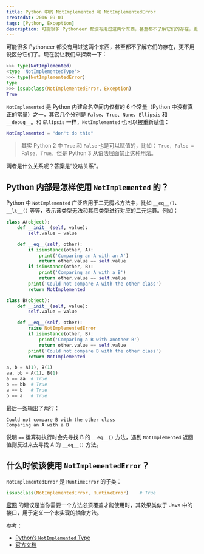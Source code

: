 ```yaml
---
title: Python 中的 NotImplemented 和 NotImplementedError
createdAt: 2016-09-01
tags: [Python, Exception]
description: 可能很多 Pythoneer 都没有用过这两个东西，甚至都不了解它们的存在，更不用说区分它们了。
---
```


可能很多 Pythoneer 都没有用过这两个东西，甚至都不了解它们的存在，更不用说区分它们了。现在就让我们来探索一下：

```py
>>> type(NotImplemented)
<type 'NotImplementedType'>
>>> type(NotImplementedError)
type
>>> issubclass(NotImplementedError, Exception)
True
```

`NotImplemented` 是 Python 内建命名空间内仅有的 6 个常量（Python 中没有真正的常量）之一，其它几个分别是 `False`、`True`、`None`、`Ellipsis` 和 `__debug__`。和 `Ellipsis` 一样，`NotImplemented` 也可以被重新赋值：

```py
NotImplemented = "don't do this"
```

> 其实 Python 2 中 `True` 和 `False` 也是可以赋值的，比如： `True, False = False, True`。但是 Python 3 从语法层面禁止这种用法。

两者是什么关系呢？答案是“没啥关系”。

## Python 内部是怎样使用 `NotImplemented` 的？

Python 中 `NotImplemented` 广泛应用于二元魔术方法中，比如 `__eq__()`、`__lt__()` 等等，表示该类型无法和其它类型进行对应的二元运算。例如：

```py
class A(object):
    def __init__(self, value):
        self.value = value

    def __eq__(self, other):
        if isinstance(other, A):
            print('Comparing an A with an A')
            return other.value == self.value
        if isinstance(other, B):
            print('Comparing an A with a B')
            return other.value == self.value
        print('Could not compare A with the other class')
        return NotImplemented

class B(object):
    def __init__(self, value):
        self.value = value

    def __eq__(self, other):
        raise NotImplementedError
        if isinstance(other, B):
            print('Comparing a B with another B')
            return other.value == self.value
        print('Could not compare B with the other class')
        return NotImplemented

a, b = A(1), B(1)
aa, bb = A(1), B(1)
a == aa  # True
b == bb  # True
a == b   # True
b == a   # True
```

最后一条输出了两行：

```
Could not compare B with the other class
Comparing an A with a B
```

说明 `==` 运算符执行时会先寻找 B 的 `__eq__()` 方法，遇到 `NotImplemented` 返回值则反过来去寻找 A 的 `__eq__()` 方法。

## 什么时候该使用 `NotImplementedError`？

`NotImplementedError` 是 `RuntimeError` 的子类：

```py
issubclass(NotImplementedError, RuntimeError)    # True
```

[官网][NotImplementedError] 的建议是当你需要一个方法必须覆盖才能使用时，其效果类似于 Java 中的接口，用于定义一个未实现的抽象方法。

参考：

- [Python’s `NotImplemented` Type](https://shahriar.svbtle.com/python-notimplemented-type)
- [官方文档][NotImplementedError]

[NotImplementedError]: https://docs.python.org/3.4/library/exceptions.html#NotImplementedError
